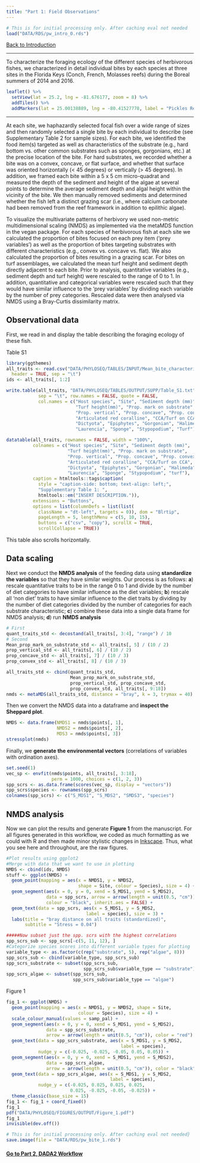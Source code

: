 ```yaml
---
title: "Part 1: Field Observations"
---
```


```r
# This is for initial processing only. After caching eval not needed
load("DATA/RDS/pw_intro_0.rds")
```

<a href="0_pw_intro.html#workflow_overview">Back to Introduction</a>

***

<div class = "notice">
To characterize the foraging ecology of the different species of herbivorous fishes, we characterized in detail individual bites by each species at three sites in the Florida Keys (Conch, French, Molasses reefs) during the Boreal summers of 2014 and 2016.
</div>
<p></p>

```r
leaflet() %>%
  setView(lat = 25.2, lng = -81.676177, zoom = 8) %>%
  addTiles() %>%
  addMarkers(lat = 25.00138889, lng = -80.41527778, label = "Pickles Reef")

```


***

At each site, we haphazardly selected focal fish over a wide range of sizes and then randomly selected a single bite by each individual to describe (see Supplementary Table 2 for sample sizes). For each bite, we identified the food item(s) targeted as well as characteristics of the substrate (e.g., hard bottom vs. other common substrates such as sponges, gorgonians, etc.) at the precise location of the bite. For hard substrates, we recorded whether a bite was on a convex, concave, or flat surface, and whether that surface was oriented horizontally (< 45 degrees) or vertically (> 45 degrees). In addition, we framed each bite within a 5 x 5 cm micro-quadrat and measured the depth of the sediment and height of the algae at several points to determine the average sediment depth and algal height within the vicinity of the bite. We then manually removed sediments and determined whether the fish left a distinct grazing scar (i.e., where calcium carbonate had been removed from the reef framework in addition to epilithic algae). 

To visualize the multivariate patterns of herbivory we used non-metric multidimensional scaling (NMDS) as implemented via the metaMDS function in the vegan package. For each species of herbivorous fish at each site we calculated the proportion of bites focused on each prey item (‘prey variables’) as well as the proportion of bites targeting substrates with different characteristics (e.g., convex vs. concave vs. flat). We also calculated the proportion of bites resulting in a grazing scar. For bites on turf assemblages, we calculated the mean turf height and sediment depth directly adjacent to each bite. Prior to analysis, quantitative variables (e.g., sediment depth and turf height) were rescaled to the range of 0 to 1. In addition, quantitative and categorical variables were rescaled such that they would have similar influence to the ‘prey variables’ by dividing each variable by the number of prey categories. Rescaled data were then analysed via NMDS using a Bray-Curtis dissimilarity matrix. 

## Observational data

First, we read in and display the table describing the foraging ecology of these fish.

<div class="paper">Table S1</div>

```r
library(ggthemes)
all_traits <- read.csv("DATA/PHYLOSEQ/TABLES/INPUT/Mean_bite_characteristics.txt",
  header = TRUE, sep = "\t")
ids <- all_traits[, 1:2]

write.table(all_traits, "DATA/PHYLOSEQ/TABLES/OUTPUT/SUPP/Table_S1.txt",
            sep = "\t", row.names = FALSE, quote = FALSE,
            col.names = c("Host species", "Site", "Sediment depth (mm)",
                          "Turf height(mm)", "Prop. mark on substrate",
                          "Prop. vertical", "Prop. concave", "Prop. convex",
                          "Articulated red coralline", "CCA/Turf on CCA",
                          "Dictyota", "Epiphytes", "Gorgonian", "Halimeda",
                          "Laurencia", "Sponge", "Stypopodium", "Turf"))

datatable(all_traits, rownames = FALSE, width = "100%",
          colnames = c("Host species", "Site", "Sediment depth (mm)",
                       "Turf height(mm)", "Prop. mark on substrate",
                       "Prop. vertical", "Prop. concave", "Prop. convex",
                       "Articulated red coralline", "CCA/Turf on CCA",
                       "Dictyota", "Epiphytes", "Gorgonian", "Halimeda",
                       "Laurencia", "Sponge", "Stypopodium", "turf"),
          caption = htmltools::tags$caption(
            style = "caption-side: bottom; text-align: left;",
            "Supplementary Table 1: ",
            htmltools::em("INSERT DESCRIPTION.")),
          extensions = "Buttons",
          options = list(columnDefs = list(list(
            className = "dt-left", targets = 0)), dom = "Blrtip",
            pageLength = 5, lengthMenu = c(5, 10, 15),
            buttons = c("csv", "copy"), scrollX = TRUE,
            scrollCollapse = TRUE))
```

<div class="warning">
This table also scrolls horizontally.
</div>

## Data scaling

Next we conduct the **NMDS analysis** of the feeding data using  **standardize the variables** so that they have similar weights. Our process is as follows: **a**) rescale quantitative traits to be in the range 0 to 1 and divide by the number of diet categories to have similar influence as the diet variables; **b**)  rescale all 'non diet' traits to have similar influence to the diet traits by dividing by the number of diet categories divided by the number of categories for each substrate characteristic; **c**)  combine these data into a single data frame for NMDS analysis; **d**) run **NMDS analysis** 

```r
# First
quant_traits_std <- decostand(all_traits[, 3:4], "range") / 10
# Second
Mean_prop_mark_on_substrate_std <- all_traits[, 5] / (10 / 2)
prop_vertical_std <- all_traits[, 6] / (10 / 2)
prop_concave_std <- all_traits[, 7] / (10 / 3)
prop_convex_std <- all_traits[, 8] / (10 / 3)

all_traits_std <- cbind(quant_traits_std,
                        Mean_prop_mark_on_substrate_std,
                        prop_vertical_std, prop_concave_std,
                        prop_convex_std, all_traits[, 9:18])
nmds <- metaMDS(all_traits_std, distance = "bray", k = 3, trymax = 40)
```


Then we convert the NMDS data into a dataframe and **inspect the Sheppard plot**. 

```r
NMDS <- data.frame(NMDS1 = nmds$points[, 1],
                   NMDS2 = nmds$points[, 2],
                   MDS3 = nmds$points[, 3])
stressplot(nmds)
```

Finally, we  **generate the environmental vectors** (correlations of variables with ordination axes).

```r
set.seed(1)
vec_sp <- envfit(nmds$points, all_traits[, 3:18],
                 perm = 1000, choices = c(1, 2, 3))
spp_scrs <- as.data.frame(scores(vec_sp, display = "vectors"))
spp_scrs$species <- rownames(spp_scrs)
colnames(spp_scrs) <- c("S_MDS1", "S_MDS2", "SMDS3", "species")
```

## NMDS analysis

Now we can  plot the results and generate **Figure 1** from the manuscript. For all figures generated in this workflow, we coded as much formatting as we could with R and then made minor stylistic changes in [Inkscape](https://inkscape.org){target="blank"}. Thus, what you see here and throughout, are the raw figures. 

```r
#Plot results using ggplot2
#Merge with data that we want to use in plotting
NMDS <- cbind(ids, NMDS)
stuff <- ggplot(NMDS) +
  geom_point(mapping = aes(x = NMDS1, y = NMDS2,
                           shape = Site, colour = Species), size = 4) +
  geom_segment(aes(x = 0, y = 0, xend = S_MDS1, yend = S_MDS2),
               data = spp_scrs, arrow = arrow(length = unit(0.5, "cm")),
               colour = "black", inherit.aes = FALSE) +
  geom_text(data = spp_scrs, aes(x = S_MDS1, y = S_MDS2,
                              label = species), size = 3) +
  labs(title = "bray distance on all traits (standardized)",
       subtitle = "Stress = 0.04")

#####Now subset just the spp. scrs with the highest correlations
spp_scrs_sub <- spp_scrs[-c(5, 11, 12), ]
#Categorize species scores into different variable types for plotting
variable_type <- as.factor(c(rep("substrate", 5), rep("algae", 8)))
spp_scrs_sub <- cbind(variable_type, spp_scrs_sub)
spp_scrs_substrate <- subset(spp_scrs_sub,
                             spp_scrs_sub$variable_type == "substrate")
spp_scrs_algae <- subset(spp_scrs_sub,
                         spp_scrs_sub$variable_type == "algae")
```


<div class="paper">Figure 1</div>

```r
fig_1 <- ggplot(NMDS) +
  geom_point(mapping = aes(x = NMDS1, y = NMDS2, shape = Site,
                           colour = Species), size = 4) +
  scale_colour_manual(values = samp_pal) +
  geom_segment(aes(x = 0, y = 0, xend = S_MDS1, yend = S_MDS2),
               data = spp_scrs_substrate,
               arrow = arrow(length = unit(0.5, "cm")), color = "red") +
  geom_text(data = spp_scrs_substrate, aes(x = S_MDS1, y = S_MDS2,
                                           label = species),
            nudge_y = c(-0.025, -0.025, -0.05, 0.05, 0.05)) +
  geom_segment(aes(x = 0, y = 0, xend = S_MDS1, yend = S_MDS2),
               data = spp_scrs_algae,
               arrow = arrow(length = unit(0.5, "cm")), color = "black") +
  geom_text(data = spp_scrs_algae, aes(x = S_MDS1, y = S_MDS2,
                                       label = species),
            nudge_y = c(-0.025, 0.025, 0.025, 0.025,
                        0.025, -0.025, -0.05, -0.025)) +
  theme_classic(base_size = 15)
fig_1 <- fig_1 + coord_fixed()
fig_1
pdf("DATA/PHYLOSEQ/FIGURES/OUTPUT/Figure_1.pdf")
fig_1
invisible(dev.off())
```

```r
# This is for initial processing only. After caching eval not needed}
save.image(file = "DATA/RDS/pw_bite_1.rds")
```


#### <a href="2_dada2.html">Go to Part 2, DADA2 Workflow</a>

